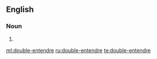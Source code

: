 {{also|double entendre}}
==English==

===Noun===
{{en-noun|head=[[double]]-[[entendre]]}}

# {{alternative spelling of|double entendre|lang=en}}

[[ml:double-entendre]]
[[ru:double-entendre]]
[[te:double-entendre]]